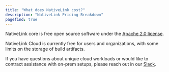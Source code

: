 ```yaml
---
title: "What does NativeLink cost?"
description: "NativeLink Pricing Breakdown"
pagefind: true
---
```


NativeLink core is free open source software under the
[Apache 2.0 license](https://github.com/TraceMachina/nativelink/blob/main/LICENSE).

NativeLink Cloud is currently free for users and organizations, with some
limits on the storage of build artifacts.

If you have questions about unique cloud workloads or would like to contract
assistance with on-prem setups, please reach out in our
[Slack](https://nativelink.slack.com/join/shared_invite/zt-281qk1ho0-krT7HfTUIYfQMdwflRuq7A#/shared-invite/email).
